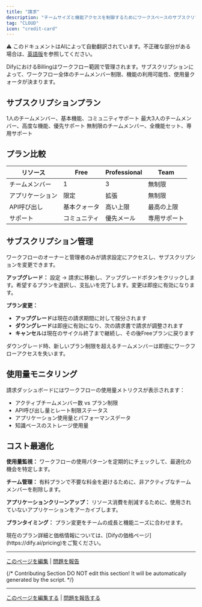 ```yaml
---
title: "請求"
description: "チームサイズと機能アクセスを制御するためにワークスペースのサブスクリプションと請求を管理"
tag: "CLOUD"
icon: "credit-card"
---
```


<Note> ⚠️ このドキュメントはAIによって自動翻訳されています。不正確な部分がある場合は、[英語版](/en/documentation/pages/workspace/subscription-management)を参照してください。</Note>


DifyにおけるBillingはワークフロー範囲で管理されます。サブスクリプションによって、ワークフロー全体のチームメンバー制限、機能の利用可能性、使用量クォータが決まります。

## サブスクリプションプラン

<CardGroup cols={3}>
  <Card title="Free" icon="gift">
    1人のチームメンバー、基本機能、コミュニティサポート
  </Card>
  <Card title="Professional" icon="rocket">
    最大3人のチームメンバー、高度な機能、優先サポート
  </Card>
  <Card title="Team" icon="users">
    無制限のチームメンバー、全機能セット、専用サポート
  </Card>
</CardGroup>

## プラン比較

| リソース | Free | Professional | Team |
|----------|------|--------------|------|
| チームメンバー | 1 | 3 | 無制限 |
| アプリケーション | 限定 | 拡張 | 無制限 |
| API呼び出し | 基本クォータ | 高い上限 | 最高の上限 |
| サポート | コミュニティ | 優先メール | 専用サポート |

## サブスクリプション管理

ワークフローのオーナーと管理者のみが請求設定にアクセスし、サブスクリプションを変更できます。

**アップグレード：** 設定 → 請求に移動し、アップグレードボタンをクリックします。希望するプランを選択し、支払いを完了します。変更は即座に有効になります。

**プラン変更：**
- **アップグレード**は現在の請求期間に対して按分されます
- **ダウングレード**は即座に有効になり、次の請求書で請求が調整されます
- **キャンセル**は現在のサイクル終了まで継続し、その後Freeプランに戻ります

<Warning>
ダウングレード時、新しいプラン制限を超えるチームメンバーは即座にワークフローアクセスを失います。
</Warning>

## 使用量モニタリング

請求ダッシュボードにはワークフローの使用量メトリクスが表示されます：
- アクティブチームメンバー数 vs プラン制限
- API呼び出し量とレート制限ステータス
- アプリケーション使用量とパフォーマンスデータ
- 知識ベースのストレージ使用量

## コスト最適化

**使用量監視：** ワークフローの使用パターンを定期的にチェックして、最適化の機会を特定します。

**チーム管理：** 有料プランで不要な料金を避けるために、非アクティブなチームメンバーを削除します。

**アプリケーションクリーンアップ：** リソース消費を削減するために、使用されていないアプリケーションをアーカイブします。

**プランタイミング：** プラン変更をチームの成長と機能ニーズに合わせます。

<Info>
現在のプラン詳細と価格情報については、[Difyの価格ページ](https://dify.ai/pricing)をご覧ください。
</Info>

---

[このページを編集](https://github.com/langgenius/dify-docs/edit/main/en/guides/management/subscription-management.mdx) | [問題を報告](https://github.com/langgenius/dify-docs/issues/new?template=docs.yml)

{/*
Contributing Section
DO NOT edit this section!
It will be automatically generated by the script.
*/}

---

[このページを編集する](https://github.com/langgenius/dify-docs/edit/main/ja-jp/documentation/pages/workspace/subscription-management.mdx) | [問題を報告する](https://github.com/langgenius/dify-docs/issues/new?template=docs.yml)

